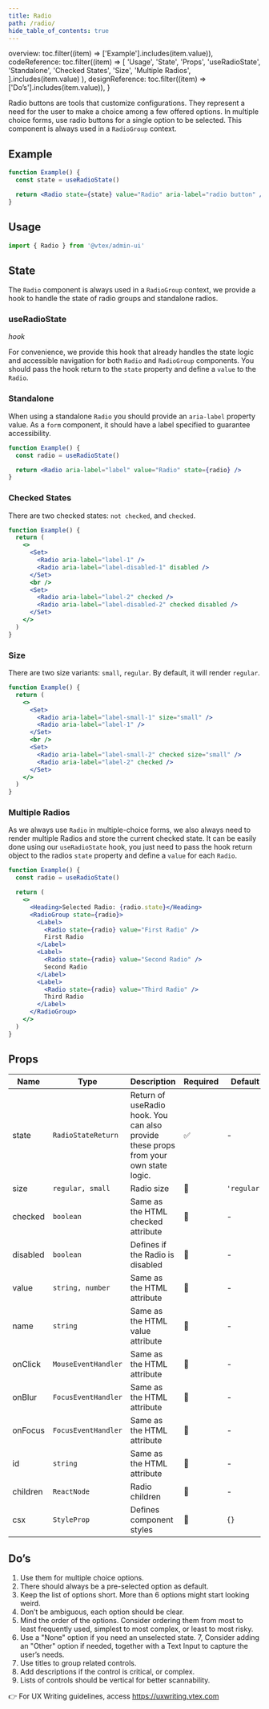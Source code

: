 ```yaml
---
title: Radio
path: /radio/
hide_table_of_contents: true
---
```



  overview: toc.filter((item) => ['Example'].includes(item.value)),
  codeReference: toc.filter((item) =>
    [
      'Usage',
      'State',
      'Props',
      'useRadioState',
      'Standalone',
      'Checked States',
      'Size',
      'Multiple Radios',
    ].includes(item.value)
  ),
  designReference: toc.filter((item) => ['Do’s'].includes(item.value)),
}

<Page toc={tabToc} hasTabs>
  <Panel id="overview">

Radio buttons are tools that customize configurations. They represent a need for the user to make a choice among a few offered options. In multiple choice forms, use radio buttons for a single option to be selected. This component is always used in a `RadioGroup` context.

## Example

```jsx live
function Example() {
  const state = useRadioState()

  return <Radio state={state} value="Radio" aria-label="radio button" />
}
```

  </Panel>
  <Panel id="codeReference">

## Usage

```jsx isStatic
import { Radio } from '@vtex/admin-ui'
```

## State

The `Radio` component is always used in a `RadioGroup` context, we provide a hook to handle the state of radio groups and standalone radios.

### useRadioState

_hook_

For convenience, we provide this hook that already handles the state logic and accessible navigation for both `Radio` and `RadioGroup` components. You should pass the hook return to the `state` property and define a `value` to the `Radio`.

### Standalone

When using a standalone `Radio` you should provide an `aria-label` property value. As a `form` component, it should have a label specified to guarantee accessibility.

```jsx live
function Example() {
  const radio = useRadioState()

  return <Radio aria-label="label" value="Radio" state={radio} />
}
```

### Checked States

There are two checked states: `not checked`, and `checked`.

```jsx live
function Example() {
  return (
    <>
      <Set>
        <Radio aria-label="label-1" />
        <Radio aria-label="label-disabled-1" disabled />
      </Set>
      <br />
      <Set>
        <Radio aria-label="label-2" checked />
        <Radio aria-label="label-disabled-2" checked disabled />
      </Set>
    </>
  )
}
```

### Size

There are two size variants: `small`, `regular`. By default, it will render `regular`.

```jsx live
function Example() {
  return (
    <>
      <Set>
        <Radio aria-label="label-small-1" size="small" />
        <Radio aria-label="label-1" />
      </Set>
      <br />
      <Set>
        <Radio aria-label="label-small-2" checked size="small" />
        <Radio aria-label="label-2" checked />
      </Set>
    </>
  )
}
```

### Multiple Radios

As we always use `Radio` in multiple-choice forms, we also always need to render multiple Radios and store the current checked state. It can be easily done using our `useRadioState` hook, you just need to pass the hook return object to the radios `state` property and define a `value` for each `Radio`.

```jsx live
function Example() {
  const radio = useRadioState()

  return (
    <>
      <Heading>Selected Radio: {radio.state}</Heading>
      <RadioGroup state={radio}>
        <Label>
          <Radio state={radio} value="First Radio" />
          First Radio
        </Label>
        <Label>
          <Radio state={radio} value="Second Radio" />
          Second Radio
        </Label>
        <Label>
          <Radio state={radio} value="Third Radio" />
          Third Radio
        </Label>
      </RadioGroup>
    </>
  )
}
```

## Props

| Name     | Type                | Description                                                                          | Required | Default     |
| -------- | ------------------- | ------------------------------------------------------------------------------------ | -------- | ----------- |
| state    | `RadioStateReturn`  | Return of useRadio hook. You can also provide these props from your own state logic. | ✅       | -           |
| size     | `regular, small`    | Radio size                                                                           | 🚫       | `'regular'` |
| checked  | `boolean`           | Same as the HTML checked attribute                                                   | 🚫       | -           |
| disabled | `boolean`           | Defines if the Radio is disabled                                                     | 🚫       | -           |
| value    | `string, number`    | Same as the HTML attribute                                                           | 🚫       | -           |
| name     | `string`            | Same as the HTML value attribute                                                     | 🚫       | -           |
| onClick  | `MouseEventHandler` | Same as the HTML attribute                                                           | 🚫       | -           |
| onBlur   | `FocusEventHandler` | Same as the HTML attribute                                                           | 🚫       | -           |
| onFocus  | `FocusEventHandler` | Same as the HTML attribute                                                           | 🚫       | -           |
| id       | `string`            | Same as the HTML attribute                                                           | 🚫       | -           |
| children | `ReactNode`         | Radio children                                                                       | 🚫       | -           |
| csx      | `StyleProp`         | Defines component styles                                                             | 🚫       | `{}`        |

  </Panel>
  <Panel id="designReference">

## Do’s

1. Use them for multiple choice options.
2. There should always be a pre-selected option as default.
3. Keep the list of options short. More than 6 options might start looking weird.
4. Don’t be ambiguous, each option should be clear.
5. Mind the order of the options. Consider ordering them from most to least frequently used, simplest to most complex, or least to most risky.
6. Use a "None" option if you need an unselected state.
   7, Consider adding an "Other" option if needed, together with a Text Input to capture the user’s needs.
7. Use titles to group related controls.
8. Add descriptions if the control is critical, or complex.
9. Lists of controls should be vertical for better scannability.

👉 For UX Writing guidelines, access https://uxwriting.vtex.com

  </Panel>
</Page>

